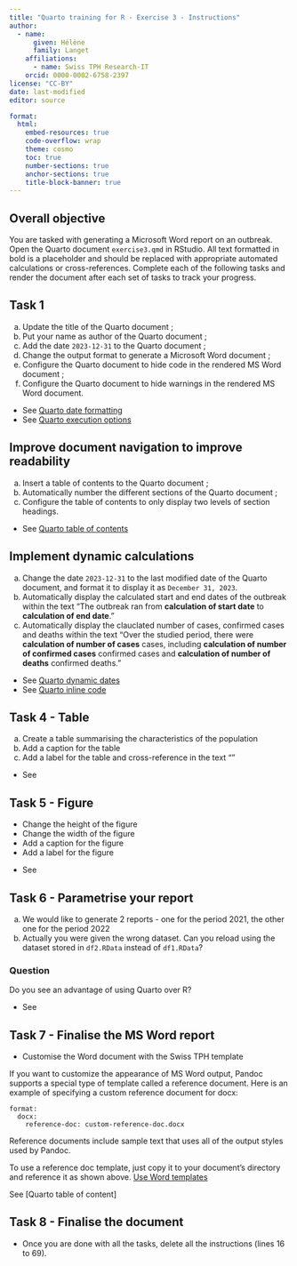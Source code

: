 ```yaml
---
title: "Quarto training for R - Exercise 3 - Instructions"
author:
  - name:
      given: Hélène
      family: Langet
    affiliations:
      - name: Swiss TPH Research-IT
    orcid: 0000-0002-6758-2397
license: "CC-BY"
date: last-modified
editor: source

format:
  html:
    embed-resources: true
    code-overflow: wrap
    theme: cosmo
    toc: true
    number-sections: true
    anchor-sections: true
    title-block-banner: true
---
```


## Overall objective

You are tasked with generating a Microsoft Word report on an outbreak. Open the Quarto document `exercise3.qmd` in RStudio. All text formatted in bold is a placeholder and should be replaced with appropriate automated calculations or cross-references. Complete each of the following tasks and render the document after each set of tasks to track your progress.

## Task 1

a.  Update the title of the Quarto document ;
b.  Put your name as author of the Quarto document ;
c.  Add the date `2023-12-31` to the Quarto document ;
d.  Change the output format to generate a Microsoft Word document ;
e.  Configure the Quarto document to hide code in the rendered MS Word document ;
f.  Configure the Quarto document to hide warnings in the rendered MS Word document.

::: callout-tip
-   See [Quarto date formatting](https://quarto.org/docs/reference/dates.html#date-formatting)
-   See [Quarto execution options](https://quarto.org/docs/computations/execution-options.html)
:::

## Improve document navigation to improve readability

a.  Insert a table of contents to the Quarto document ;
b.  Automatically number the different sections of the Quarto document ;
c.  Configure the table of contents to only display two levels of section headings.

::: callout-tip
-   See [Quarto table of contents](https://quarto.org/docs/output-formats/ms-word.html#table-of-contents)
:::

## Implement dynamic calculations

a.  Change the date `2023-12-31` to the last modified date of the Quarto document, and format it to display it as `December 31, 2023`.
b.  Automatically display the calculated start and end dates of the outbreak within the text "The outbreak ran from **calculation of start date** to **calculation of end date**."
c.  Automatically display the clauclated number of cases, confirmed cases and deaths within the text "Over the studied period, there were **calculation of number of cases** cases, including **calculation of number of confirmed cases** confirmed cases and **calculation of number of deaths** confirmed deaths."

::: callout-tip
-   See [Quarto dynamic dates](https://quarto.org/docs/reference/dates.html#date-parsing)
-   See [Quarto inline code](https://quarto.org/docs/computations/inline-code.html)
:::

## Task 4 - Table

a.  Create a table summarising the characteristics of the population
b. Add a caption for the table
c. Add a label for the table and cross-reference in the text ""

::: callout-tip
-   See
:::

## Task 5 - Figure

-   Change the height of the figure
-   Change the width of the figure
-   Add a caption for the figure
-   Add a label for the figure

::: callout-tip
-   See
:::

## Task 6 - Parametrise your report

a.  We would like to generate 2 reports - one for the period 2021, the other one for the period 2022
b.  Actually you were given the wrong dataset. Can you reload using the dataset stored in `df2.RData` instead of `df1.RData`?

::: callout-important
### Question

Do you see an advantage of using Quarto over R?
:::

::: callout-tip
-   See
:::

## Task 7 - Finalise the MS Word report

-   Customise the Word document with the Swiss TPH template

If you want to customize the appearance of MS Word output, Pandoc supports a special type of template called a reference document. Here is an example of specifying a custom reference document for docx:

```         
format:
  docx:
    reference-doc: custom-reference-doc.docx
```

Reference documents include sample text that uses all of the output styles used by Pandoc.

To use a reference doc template, just copy it to your document’s directory and reference it as shown above. [Use Word templates](https://quarto.org/docs/output-formats/ms-word-templates.html)

::: callout-tip
See \[Quarto table of content\]
:::

## Task 8 - Finalise the document

-   Once you are done with all the tasks, delete all the instructions (lines 16 to 69).
